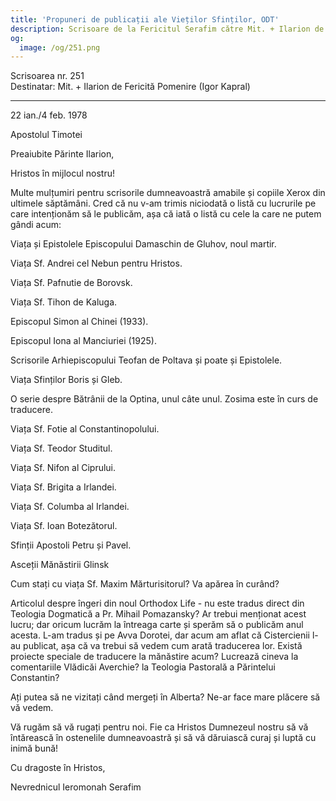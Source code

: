```yaml
---
title: 'Propuneri de publicații ale Vieților Sfinților, ODT'
description: Scrisoare de la Fericitul Serafim către Mit. + Ilarion de Fericită Pomenire.
og:
  image: /og/251.png
---
```


<div style={{textAlign:'right', fontFamily:'monospace'}}>Scrisoarea nr. 251</div>
<div style={{textAlign:'left', fontFamily:'monospace'}}>Destinatar: Mit. + Ilarion de Fericită Pomenire (Igor Kapral)</div>

---

22 ian./4 feb. 1978

Apostolul Timotei

Preaiubite Părinte Ilarion,

Hristos în mijlocul nostru!

Multe mulțumiri pentru scrisorile dumneavoastră amabile și copiile Xerox din ultimele săptămâni. Cred că nu v-am trimis niciodată o listă cu lucrurile pe care intenționăm să le publicăm, așa că iată o listă cu cele la care ne putem gândi acum:

Viața și Epistolele Episcopului Damaschin de Gluhov, noul martir.

Viața Sf. Andrei cel Nebun pentru Hristos.

Viața Sf. Pafnutie de Borovsk.

Viața Sf. Tihon de Kaluga.

Episcopul Simon al Chinei (1933).

Episcopul Iona al Manciuriei (1925).

Scrisorile Arhiepiscopului Teofan de Poltava și poate și Epistolele.

Viața Sfinților Boris și Gleb.

O serie despre Bătrânii de la Optina, unul câte unul. Zosima este în curs de traducere.

Viața Sf. Fotie al Constantinopolului.

Viața Sf. Teodor Studitul.

Viața Sf. Nifon al Ciprului.

Viața Sf. Brigita a Irlandei.

Viața Sf. Columba al Irlandei.

Viața Sf. Ioan Botezătorul.

Sfinții Apostoli Petru și Pavel.

Asceții Mănăstirii Glinsk

Cum stați cu viața Sf. Maxim Mărturisitorul? Va apărea în curând?

Articolul despre îngeri din noul Orthodox Life - nu este tradus direct din Teologia Dogmatică a Pr. Mihail Pomazansky? Ar trebui menționat acest lucru; dar oricum lucrăm la întreaga carte și sperăm să o publicăm anul acesta. L-am tradus și pe Avva Dorotei, dar acum am aflat că Cistercienii l-au publicat, așa că va trebui să vedem cum arată traducerea lor. Există proiecte speciale de traducere la mănăstire acum? Lucrează cineva la comentariile Vlădicăi Averchie? la Teologia Pastorală a Părintelui Constantin?

Ați putea să ne vizitați când mergeți în Alberta? Ne-ar face mare plăcere să vă vedem.

Vă rugăm să vă rugați pentru noi. Fie ca Hristos Dumnezeul nostru să vă întărească în ostenelile dumneavoastră și să vă dăruiască curaj și luptă cu inimă bună!

Cu dragoste în Hristos,

Nevrednicul Ieromonah Serafim